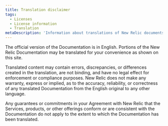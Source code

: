```yaml
---
title: Translation disclaimer
tags:
  - Licenses
  - License information
  - Translation
metaDescription: 'Information about translations of New Relic documents'
---
```


The official version of the Documentation is in English. Portions of the New Relic Documentation may be translated for your convenience as shown on this site. 

Translated content may contain errors, discrepancies, or differences created in the translation, are not binding, and have no legal effect for enforcement or compliance purposes. New Relic does not make any warranty, express or implied, as to the accuracy, reliability, or correctness of any translated Documentation from the English original to any other language. 

Any guarantees or commitments in your Agreement with New Relic that the Services, products, or other offerings conform or are consistent with the Documentation do not apply to the extent to which the Documentation has been translated.
